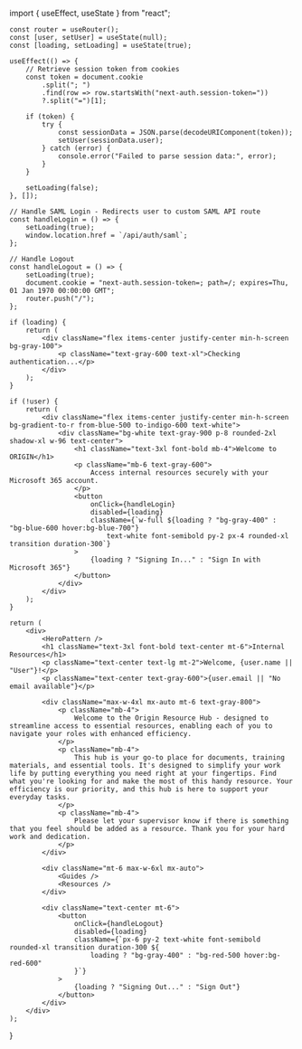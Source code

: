 ﻿import { useEffect, useState } from "react";


    const router = useRouter();
    const [user, setUser] = useState(null);
    const [loading, setLoading] = useState(true);

    useEffect(() => {
        // Retrieve session token from cookies
        const token = document.cookie
            .split("; ")
            .find(row => row.startsWith("next-auth.session-token="))
            ?.split("=")[1];

        if (token) {
            try {
                const sessionData = JSON.parse(decodeURIComponent(token));
                setUser(sessionData.user);
            } catch (error) {
                console.error("Failed to parse session data:", error);
            }
        }

        setLoading(false);
    }, []);

    // Handle SAML Login - Redirects user to custom SAML API route
    const handleLogin = () => {
        setLoading(true);
        window.location.href = `/api/auth/saml`;
    };

    // Handle Logout
    const handleLogout = () => {
        setLoading(true);
        document.cookie = "next-auth.session-token=; path=/; expires=Thu, 01 Jan 1970 00:00:00 GMT";
        router.push("/");
    };

    if (loading) {
        return (
            <div className="flex items-center justify-center min-h-screen bg-gray-100">
                <p className="text-gray-600 text-xl">Checking authentication...</p>
            </div>
        );
    }

    if (!user) {
        return (
            <div className="flex items-center justify-center min-h-screen bg-gradient-to-r from-blue-500 to-indigo-600 text-white">
                <div className="bg-white text-gray-900 p-8 rounded-2xl shadow-xl w-96 text-center">
                    <h1 className="text-3xl font-bold mb-4">Welcome to ORIGIN</h1>
                    <p className="mb-6 text-gray-600">
                        Access internal resources securely with your Microsoft 365 account.
                    </p>
                    <button
                        onClick={handleLogin}
                        disabled={loading}
                        className={`w-full ${loading ? "bg-gray-400" : "bg-blue-600 hover:bg-blue-700"} 
                            text-white font-semibold py-2 px-4 rounded-xl transition duration-300`}
                    >
                        {loading ? "Signing In..." : "Sign In with Microsoft 365"}
                    </button>
                </div>
            </div>
        );
    }

    return (
        <div>
            <HeroPattern />
            <h1 className="text-3xl font-bold text-center mt-6">Internal Resources</h1>
            <p className="text-center text-lg mt-2">Welcome, {user.name || "User"}!</p>
            <p className="text-center text-gray-600">{user.email || "No email available"}</p>

            <div className="max-w-4xl mx-auto mt-6 text-gray-800">
                <p className="mb-4">
                    Welcome to the Origin Resource Hub - designed to streamline access to essential resources, enabling each of you to navigate your roles with enhanced efficiency.
                </p>
                <p className="mb-4">
                    This hub is your go-to place for documents, training materials, and essential tools. It's designed to simplify your work life by putting everything you need right at your fingertips. Find what you're looking for and make the most of this handy resource. Your efficiency is our priority, and this hub is here to support your everyday tasks.
                </p>
                <p className="mb-4">
                    Please let your supervisor know if there is something that you feel should be added as a resource. Thank you for your hard work and dedication.
                </p>
            </div>

            <div className="mt-6 max-w-6xl mx-auto">
                <Guides />
                <Resources />
            </div>

            <div className="text-center mt-6">
                <button
                    onClick={handleLogout}
                    disabled={loading}
                    className={`px-6 py-2 text-white font-semibold rounded-xl transition duration-300 ${
                        loading ? "bg-gray-400" : "bg-red-500 hover:bg-red-600"
                    }`}
                >
                    {loading ? "Signing Out..." : "Sign Out"}
                </button>
            </div>
        </div>
    );
}
